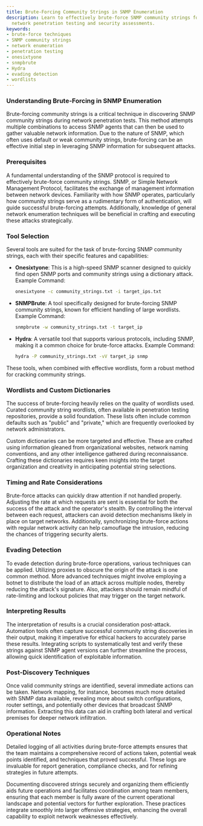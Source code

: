 ```yaml
---
title: Brute-Forcing Community Strings in SNMP Enumeration
description: Learn to effectively brute-force SNMP community strings for enhanced
  network penetration testing and security assessments.
keywords:
- brute-force techniques
- SNMP community strings
- network enumeration
- penetration testing
- onesixtyone
- snmpbrute
- Hydra
- evading detection
- wordlists
---
```


### Understanding Brute-Forcing in SNMP Enumeration

Brute-forcing community strings is a critical technique in discovering SNMP community strings during network penetration tests. This method attempts multiple combinations to access SNMP agents that can then be used to gather valuable network information. Due to the nature of SNMP, which often uses default or weak community strings, brute-forcing can be an effective initial step in leveraging SNMP information for subsequent attacks.

### Prerequisites

A fundamental understanding of the SNMP protocol is required to effectively brute-force community strings. SNMP, or Simple Network Management Protocol, facilitates the exchange of management information between network devices. Familiarity with how SNMP operates, particularly how community strings serve as a rudimentary form of authentication, will guide successful brute-forcing attempts. Additionally, knowledge of general network enumeration techniques will be beneficial in crafting and executing these attacks strategically.

### Tool Selection

Several tools are suited for the task of brute-forcing SNMP community strings, each with their specific features and capabilities:

- **Onesixtyone**: This is a high-speed SNMP scanner designed to quickly find open SNMP ports and community strings using a dictionary attack.
  Example Command:
  ```bash
  onesixtyone -c community_strings.txt -i target_ips.txt
  ```

- **SNMPBrute**: A tool specifically designed for brute-forcing SNMP community strings, known for efficient handling of large wordlists.
  Example Command:
  ```bash
  snmpbrute -w community_strings.txt -t target_ip
  ```

- **Hydra**: A versatile tool that supports various protocols, including SNMP, making it a common choice for brute-force attacks.
  Example Command:
  ```bash
  hydra -P community_strings.txt -vV target_ip snmp
  ```

These tools, when combined with effective wordlists, form a robust method for cracking community strings.

### Wordlists and Custom Dictionaries

The success of brute-forcing heavily relies on the quality of wordlists used. Curated community string wordlists, often available in penetration testing repositories, provide a solid foundation. These lists often include common defaults such as "public" and "private," which are frequently overlooked by network administrators.

Custom dictionaries can be more targeted and effective. These are crafted using information gleaned from organizational websites, network naming conventions, and any other intelligence gathered during reconnaissance. Crafting these dictionaries requires keen insights into the target organization and creativity in anticipating potential string selections.

### Timing and Rate Considerations

Brute-force attacks can quickly draw attention if not handled properly. Adjusting the rate at which requests are sent is essential for both the success of the attack and the operator's stealth. By controlling the interval between each request, attackers can avoid detection mechanisms likely in place on target networks. Additionally, synchronizing brute-force actions with regular network activity can help camouflage the intrusion, reducing the chances of triggering security alerts.

### Evading Detection

To evade detection during brute-force operations, various techniques can be applied. Utilizing proxies to obscure the origin of the attack is one common method. More advanced techniques might involve employing a botnet to distribute the load of an attack across multiple nodes, thereby reducing the attack's signature. Also, attackers should remain mindful of rate-limiting and lockout policies that may trigger on the target network.

### Interpreting Results

The interpretation of results is a crucial consideration post-attack. Automation tools often capture successful community string discoveries in their output, making it imperative for ethical hackers to accurately parse these results. Integrating scripts to systematically test and verify these strings against SNMP agent versions can further streamline the process, allowing quick identification of exploitable information.

### Post-Discovery Techniques

Once valid community strings are identified, several immediate actions can be taken. Network mapping, for instance, becomes much more detailed with SNMP data available, revealing more about switch configurations, router settings, and potentially other devices that broadcast SNMP information. Extracting this data can aid in crafting both lateral and vertical premises for deeper network infiltration.

### Operational Notes

Detailed logging of all activities during brute-force attempts ensures that the team maintains a comprehensive record of actions taken, potential weak points identified, and techniques that proved successful. These logs are invaluable for report generation, compliance checks, and for refining strategies in future attempts.

Documenting discovered strings securely and organizing them efficiently aids future operations and facilitates coordination among team members, ensuring that each member is fully aware of the current operational landscape and potential vectors for further exploration. These practices integrate smoothly into larger offensive strategies, enhancing the overall capability to exploit network weaknesses effectively.